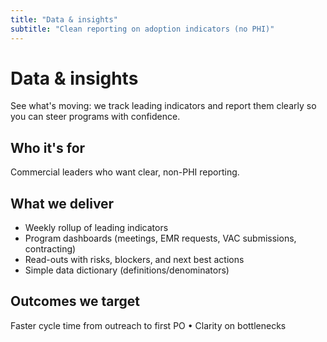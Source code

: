 ```yaml
---
title: "Data & insights"
subtitle: "Clean reporting on adoption indicators (no PHI)"
---
```


# Data & insights

See what's moving: we track leading indicators and report them clearly so you can steer programs with confidence.

## Who it's for

Commercial leaders who want clear, non-PHI reporting.

## What we deliver

- Weekly rollup of leading indicators
- Program dashboards (meetings, EMR requests, VAC submissions, contracting)
- Read-outs with risks, blockers, and next best actions
- Simple data dictionary (definitions/denominators)

## Outcomes we target

Faster cycle time from outreach to first PO • Clarity on bottlenecks
